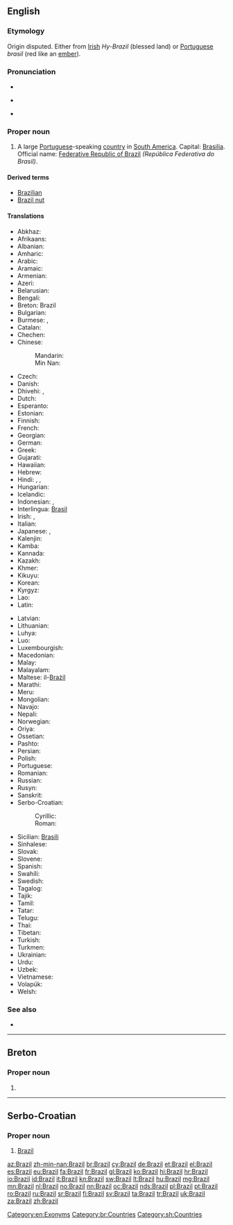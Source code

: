==English==
{{wikipedia}}

===Etymology===
Origin disputed. Either from [[Irish]] ''Hy-Brazil'' (blessed land) or [[Portuguese]] ''brasil'' (red like an [[ember]]).

===Pronunciation===
* {{rhymes|ɪl}}
* {{a|UK|US}} {{IPA|/bɹəˈzɪl/}}
* {{audio|en-us-Brazil.ogg|Audio (US)}}

===Proper noun===
{{en-proper noun}}

# A large [[Portuguese]]-speaking [[country]] in [[South America]]. Capital: [[Brasilia]]. Official name: [[Federative Republic of Brazil]] ''(República Federativa do Brasil)''.

====Derived terms====
* [[Brazilian]]
* [[Brazil nut]]

====Translations====
{{trans-top|Portuguese-speaking country in South America}}
* Abkhaz: {{t-|ab|Бразилия|tr=Braziliya|sc=Cyrl}}
* Afrikaans: {{t-|af|Brasilië}}
* Albanian: {{t+|sq|Brazili}}
* Amharic: {{t-|am|ብራዚል|tr=brazil|sc=Ethi}}
* Arabic: {{t-|ar|البرازيل|m|tr=al-brazīl}}
* Aramaic: {{tø|arc|ܒܪܐܙܝܠ|sc=Hebr}}
* Armenian: {{t-|hy|Բրազիլիա|tr=Brazilia}}
* Azeri: {{t+|az|Braziliya}}
* Belarusian: {{t-|be|Бразілія|f|tr=Brazílija}}
* Bengali: {{t-|bn|ব্রাজিল|tr=brajil}}
* Breton: Brazil
* Bulgarian: {{t-|bg|Бразилия|f|tr=Brazílija}}
* Burmese: {{t-|my|ဘရာဇီး|tr=bʰáẏazì|sc=Mymr}}, {{t-|my|ဘရာဇီးနိုင်ငံ|tr=bʰáẏazì naingngan|sc=Mymr}}
* Catalan: {{t+|ca|Brasil}}
* Chechen: {{tø|ce|Бразили|tr=Brazili}}
* Chinese:
*: Mandarin: {{t-|cmn|巴西|tr=Bāxī|sc=Hani}}
*: Min Nan: {{t-|nan|巴西|tr=[[Pa-se]]|sc=Hans}}
* Czech: {{t+|cs|Brazílie|f}}
* Danish: {{t-|da|Brasilien}}
* Dhivehi: {{t-|dv|ބްރެޒިލް|tr=breżil|sc=Thaa}}, {{t-|dv|ބުރެޒިލް|tr=bureżil|sc=Thaa}}
* Dutch: {{t+|nl|Brazilië}}
* Esperanto: {{t+|eo|Brazilo}}
* Estonian: {{t+|et|Brasiilia}}
* Finnish: {{t+|fi|Brasilia}}
* French: {{t+|fr|Brésil|m}}
* Georgian: {{t-|ka|ბრაზილია|tr=brazilia|sc=Geor}}
* German: {{t+|de|Brasilien|n}}
* Greek: {{t+|el|Βραζιλία|f|tr=Vrazilía}}
* Gujarati: {{t-|gu|બ્રાઝીલ|tr=brājhīl|sc=Gujr}}
* Hawaiian: {{tø|haw|Palakila}}
* Hebrew: {{t+|he|ברזיל|tr=brazyl}}
* Hindi: {{t-|hi|ब्राज़िल|tr=brāzil|sc=Deva}}, {{t+|hi|ब्राज़ील|tr=brāzīl|sc=Deva}}, {{t-|hi|ब्राजील|tr=brājīl|sc=Deva}}
* Hungarian: {{t+|hu|Brazília}}
* Icelandic: {{t+|is|Brasilía|f}}
* Indonesian: {{t+|id|Brasil}}, {{t+|id|Brazil}}
* Interlingua: [[Brasil]]
* Irish: {{t-|ga|An Bhrasaíl|f}}, {{t-|ga|Poblacht Chónaidhmitheach na Brasaíle|f}}
* Italian: {{t+|it|Brasile|m}}
* Japanese: {{t+|ja|ブラジル|tr=Burajiru}}, {{t+|ja|伯剌西爾}} {{qualifier|rare}}
* Kalenjin: {{tø|kln|Brazili}}
* Kamba: {{tø|kam|Mbkasili}}
* Kannada: {{t+|kn|ಬ್ರೆಜಿಲ್|tr=brejil|sc=Knda}}
* Kazakh: {{t|kk|Бразилия|tr=Braziliya|sc=Cyrl}}
* Khmer: {{t-|km|ប្រេស៊ីល|tr=bre sil|sc=Khmr}}
* Kikuyu: {{tø|ki|Buraziri}}
* Korean: {{t+|ko|브라질|tr=Beurajil|sc=Hang}}
* Kyrgyz: {{t-|ky|Бразилия|tr=Braziliya|sc=Cyrl}}
* Lao: {{t-|lo|ບຣາຊິລ|sc=Laoo}}
* Latin: {{t+|la|Brasilia}}
{{trans-mid}}
* Latvian: {{t-|lv|Brazīlija|f}}
* Lithuanian: {{t+|lt|Brazilija|f}}
* Luhya: {{tø|luy|Brazil}}
* Luo: {{tø|luo|Brasil}}
* Luxembourgish: {{t+|lb|Brasilien|n}}
* Macedonian: {{t+|mk|Бразил|m|tr=Brázil}}
* Malay: {{t-|ms|Brazil}}
* Malayalam: {{t-|ml|ബ്രസീൽ|sc=Mlym}}
* Maltese: il-[[Brażil]]
* Marathi: {{t-|mr|ब्राझिल|tr=brājhil|sc=Deva}}
* Meru: {{tø|mer|Braziri}}
* Mongolian: {{t-|mn|Бразил|tr=Brazíl|sc=Cyrl}}
* Navajo: {{tø|nv|Bwazííl}}
* Nepali: {{t-|ne|ब्राजिल|tr=brājil|sc=Deva}}
* Norwegian: {{t+|no|Brasil}}
* Oriya: {{t-|or|ବ୍ରାଜିଲ|tr=brājil|sc=Orya}}
* Ossetian: {{tø|os|Бразили|tr=Brazili|sc=Cyrl}}
* Pashto: {{t-|ps|برازيل|tr=Brāzīl|sc=ps-Arab}}
* Persian: {{t+|fa|برزیل|tr=Berzil, Berezil|sc=fa-Arab}}
* Polish: {{t+|pl|Brazylia|f}}
* Portuguese: {{t+|pt|Brasil|m}}
* Romanian: {{t+|ro|Brazilia|f}}
* Russian: {{t+|ru|Бразилия|f|tr=Brazílija}}
* Rusyn: {{tø|rue|Бразілія|f|tr=Brazílija}}
* Sanskrit: {{t-|sa|ब्रासील|tr=brāsīla|sc=Deva}}
* Serbo-Croatian:
*: Cyrillic: {{t-|sh|Бразил|m|sc=Cyrl}}
*: Roman: {{t-|sh|Brazil|m}}
* Sicilian: [[Brasili]] {{m}}
* Sinhalese: {{t-|si|බ්‍රසීලය|tr=brasīlaya|sc=Sinh}}
* Slovak: {{t-|sk|Brazília|f}}
* Slovene: {{t+|sl|Brazilija|f}}
* Spanish: {{t+|es|Brasil|m}}
* Swahili: {{t+|sw|Brazili}}
* Swedish: {{t+|sv|Brasilien}}
* Tagalog: {{t-|tl|Brazil}}
* Tajik: {{t-|tg|Бразилия|tr=Braziliya|sc=Cyrl}}
* Tamil: {{t+|ta|பிரேசில்|tr=pirēcil|sc=Taml}}
* Tatar: {{t-|tt|Бразилия|tr=Braziliya|sc=Cyrl}}
* Telugu: {{t+|te|బ్రెజిల్|tr=brejil|sc=Telu}}
* Thai: {{t+|th|บราซิล|tr=bàrăasin}}
* Tibetan: {{t-|bo|པུ་རུ་ཟིལ|tr=pu.ru.zil|alt=པུ་རུ་ཟིལ།|sc=Tibt}}
* Turkish: {{t+|tr|Brezilya}}
* Turkmen: {{t-|tk|Braziliýa}}
* Ukrainian: {{t+|uk|Бразилія|f|tr=Brazýlija}}
* Urdu: {{t-|ur|برازیل|tr=brāzil|sc=ur-Arab}}
* Uzbek: {{t-|uz|Braziliya}}
* Vietnamese: {{t-|vi|Brasil}}
* Volapük: {{t+|vo|Brasilän}}
* Welsh: {{t+|cy|Brasil}}
{{trans-bottom}}

===See also===
* {{list|en|countries of South America}}

[[Category:en:Exonyms]]

----

==Breton==

===Proper noun===
{{head|br|proper noun}}

# {{l|en|Brazil}}

[[Category:br:Countries]]

----

==Serbo-Croatian==

===Proper noun===
{{sh-proper noun|g=m|r|Бразил}}

# [[#English|Brazil]]

[[Category:sh:Countries]]

[[az:Brazil]]
[[zh-min-nan:Brazil]]
[[br:Brazil]]
[[cy:Brazil]]
[[de:Brazil]]
[[et:Brazil]]
[[el:Brazil]]
[[es:Brazil]]
[[eu:Brazil]]
[[fa:Brazil]]
[[fr:Brazil]]
[[gl:Brazil]]
[[ko:Brazil]]
[[hi:Brazil]]
[[hr:Brazil]]
[[io:Brazil]]
[[id:Brazil]]
[[it:Brazil]]
[[kn:Brazil]]
[[sw:Brazil]]
[[lt:Brazil]]
[[hu:Brazil]]
[[mg:Brazil]]
[[mn:Brazil]]
[[nl:Brazil]]
[[no:Brazil]]
[[nn:Brazil]]
[[oc:Brazil]]
[[nds:Brazil]]
[[pl:Brazil]]
[[pt:Brazil]]
[[ro:Brazil]]
[[ru:Brazil]]
[[sr:Brazil]]
[[fi:Brazil]]
[[sv:Brazil]]
[[ta:Brazil]]
[[tr:Brazil]]
[[uk:Brazil]]
[[za:Brazil]]
[[zh:Brazil]]